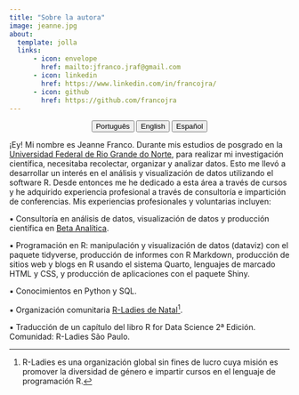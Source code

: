 ---
title: "Sobre la autora"
image: jeanne.jpg
about:
  template: jolla
  links:
      - icon: envelope
        href: mailto:jfranco.jraf@gmail.com
      - icon: linkedin
        href: https://www.linkedin.com/in/francojra/
      - icon: github
        href: https://github.com/francojra
---

<center>

::: {.btn-group role="group" aria-label="About"}
<a href="about-pt.html"> <button type="button" class="btn btn-primary me-md-2 btn-sm">Português</button></a> <a href="about-en.html"> <button type="button" class="btn btn-primary me-md-2 btn-sm">English</button></a> <a href="about-es.html"><button type="button" class="btn btn-primary me-md-2 btn-sm">Español</button></a>
:::

</center>

¡Ey! Mi nombre es Jeanne Franco. Durante mis estudios de posgrado en la [Universidad Federal de Rio Grande do Norte](https://www.ufrn.br/), para realizar mi investigación científica, necesitaba recolectar, organizar y analizar datos. Esto me llevó a desarrollar un interés en el análisis y visualización de datos utilizando el software R. Desde entonces me he dedicado a esta área a través de cursos y he adquirido experiencia profesional a través de consultoría e impartición de conferencias. Mis experiencias profesionales y voluntarias incluyen:

▪ Consultoría en análisis de datos, visualización de datos y producción científica en [Beta Analítica](https://betaanalitica.com.br/).

▪ Programación en R: manipulación y visualización de datos (dataviz) con el paquete tidyverse, producción de informes con R Markdown, producción de sitios web y blogs en R usando el sistema Quarto, lenguajes de marcado HTML y CSS, y producción de aplicaciones con el paquete Shiny.

▪ Conocimientos en Python y SQL.

▪ Organización comunitaria [R-Ladies de Natal](https://rladies.org/)[^1].

[^1]: R-Ladies es una organización global sin fines de lucro cuya misión es promover la diversidad de género e impartir cursos en el lenguaje de programación R.

▪ Traducción de un capítulo del libro R for Data Science 2ª Edición. Comunidad: R-Ladies São Paulo.
